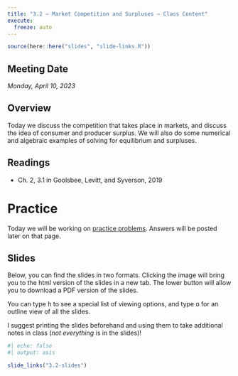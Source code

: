 ```yaml
---
title: "3.2 — Market Competition and Surpluses — Class Content"
execute:
  freeze: auto
---
```


```r
source(here::here("slides", "slide-links.R"))
```

::: {.callout-note appearance="minimal"}
# Meeting Date

*Monday, April 10, 2023*
:::

## <i class="fas fa-info-circle fa-lg"></i> Overview

Today we discuss the competition that takes place in markets, and discuss the idea of consumer and producer surplus. We will also do some numerical and algebraic examples of solving for equilibrium and surpluses.

## <i class="fas fa-book-reader fa-lg"></i> Readings

- <i class="fas fa-book"></i> Ch. 2, 3.1 in Goolsbee, Levitt, and Syverson, 2019

# <i class="fas fa-dumbbell"></i> Practice

Today we will be working on [practice problems](/practice/3.2-practice). Answers will be posted later on that page.

## <i class="fas fa-chalkboard-teacher"></i> Slides

Below, you can find the slides in two formats. Clicking the image will bring you to the html version of the slides in a new tab. The lower button will allow you to download a PDF version of the slides.

::: callout-tip
You can type <kbd>h</kbd> to see a special list of viewing options, and type <kbd>o</kbd> for an outline view of all the slides.
:::

I suggest printing the slides beforehand and using them to take additional notes in class (*not everything* is in the slides)!

```r
#| echo: false
#| output: asis

slide_links("3.2-slides")
```
